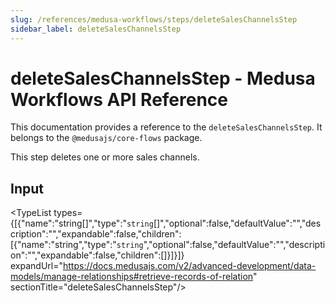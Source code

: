 ```yaml
---
slug: /references/medusa-workflows/steps/deleteSalesChannelsStep
sidebar_label: deleteSalesChannelsStep
---
```



# deleteSalesChannelsStep - Medusa Workflows API Reference

This documentation provides a reference to the `deleteSalesChannelsStep`. It belongs to the `@medusajs/core-flows` package.

This step deletes one or more sales channels.

## Input

<TypeList types={[{"name":"string[]","type":"`string`[]","optional":false,"defaultValue":"","description":"","expandable":false,"children":[{"name":"string","type":"`string`","optional":false,"defaultValue":"","description":"","expandable":false,"children":[]}]}]} expandUrl="https://docs.medusajs.com/v2/advanced-development/data-models/manage-relationships#retrieve-records-of-relation" sectionTitle="deleteSalesChannelsStep"/>
